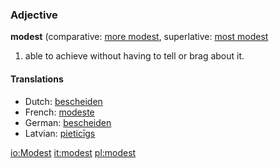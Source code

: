===Adjective===
'''modest''' (comparative: [[more modest]], superlative: [[most modest]]

# able to achieve without having to tell or brag about it.

====Translations====
*Dutch: [[bescheiden]]
*French: [[modeste]]
*German: [[bescheiden]]
*Latvian: [[pieticīgs]]

[[io:Modest]]
[[it:modest]]
[[pl:modest]]